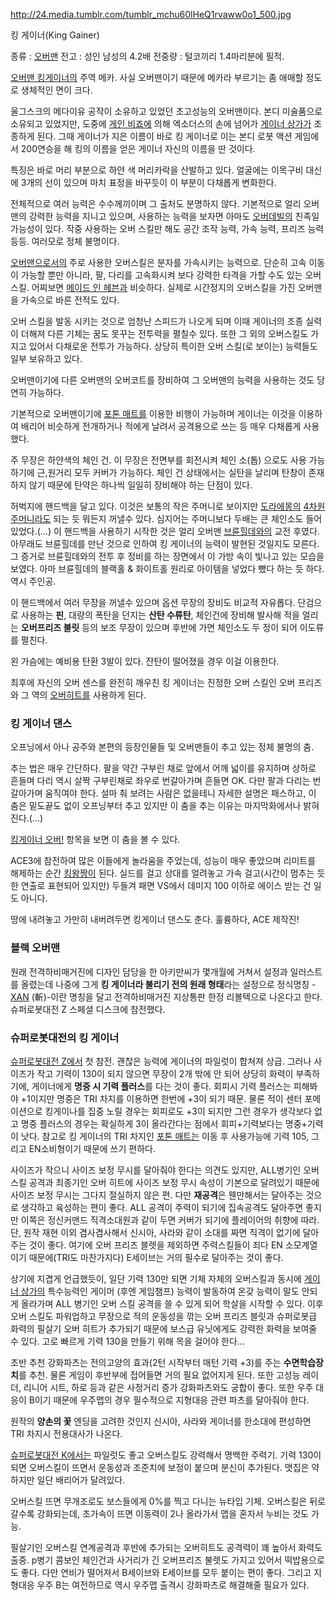 http://24.media.tumblr.com/tumblr_mchu60lHeQ1rvaww0o1_500.jpg

킹 게이너(King Gainer)

종류 : [[오버맨]]
전고 : 성인 남성의 4.2배
전중량 : 털코끼리 1.4마리분에 필적.

[[오버맨 킹게이너]]의 주역 메카. 사실 오버맨이기 때문에 메카라 부르기는 좀 애매할 정도로 생체적인 면이 크다.

울그스크의 메다이유 공작이 소유하고 있었던 초고성능의 오버맨이다. 본디 미술품으로 소유되고 있었지만, 도중에 [[게인 비죠]]에 의해 엑소더스의 손에 넘어가 [[게이너 상가]]가 조종하게 된다. 그때 게이너가 지은 이름이 바로 킹 게이너로 이는 본디 로봇 액션 게임에서 200연승을 해 킹의 이름을 얻은 게이너 자신의 이름을 딴 것이다.

특징은 바로 머리 부분으로 하얀 색 머리카락을 산발하고 있다. 얼굴에는 이목구비 대신에 3개의 선이 있으며 마치 표정을 바꾸듯이 이 부분이 다채롭게 변화한다.

전체적으로 여러 능력은 수수께끼이며 그 출처도 분명하지 않다. 기본적으로 얼리 오버맨의 강력한 능력을 지니고 있으며, 사용하는 능력을 보자면 아마도 [[오버데빌]]의 친족일 가능성이 있다. 작중 사용하는 오버 스킬만 해도 공간 조작 능력, 가속 능력, 프리즈 능력 등등. 여러모로 정체 불명이다.

[[오버맨]]으로서의 주로 사용한 오버스킬은 분자를 가속시키는 능력으로. 단순히 고속 이동이 가능할 뿐만 아니라, 팔, 다리를 고속화시켜 보다 강력한 타격을 가할 수도 있는 오버스킬. 어찌보면 [[메이드 인 헤븐]]과 비슷하다. 실제로 시간정지의 오버스킬을 가진 오버맨을 가속으로 바른 전적도 있다.

오버 스킬을 발동 시키는 것으로 엄청난 스피드가 나오게 되며 이때 게이너의 조종 실력이 더해져 다른 기체는 꿈도 못꾸는 전투력을 펼칠수 있다. 또한 그 외의 오버스킬도 가지고 있어서 다채로운 전투가 가능하다. 상당히 특이한 오버 스킬(로 보이는) 능력들도 일부 보유하고 있다.

오버맨이기에 다른 오버맨의 오버코트를 장비하여 그 오버맨의 능력을 사용하는 것도 당연히 가능하다.

기본적으로 오버맨이기에 [[포톤 매트]]를 이용한 비행이 가능하며 게이너는 이것을 이용하여 배리어 비슷하게 전개하거나 적에게 날려서 공격용으로 쓰는 등 매우 다채롭게 사용했다.

주 무장은 하얀색의 체인 건. 이 무장은 전면부를 회전시켜 체인 소(톱) 으로도 사용 가능하기에 근,원거리 모두 커버가 가능하다. 체인 건 상태에서는 실탄을 날리며 탄창이 존재하지 않기 때문에 탄약은 하나씩 일일히 장비해야 하는 단점이 있다.

허벅지에 핸드백을 달고 있다. 이것은 보통의 작은 주머니로 보이지만 [[도라에몽]]의 [[4차원 주머니]]라도 되는 듯 뭐든지 꺼낼수 있다. 심지어는 주머니보다 두배는 큰 체인소도 들어있었다.(…) 이 핸드백을 사용하기 시작한 것은 얼리 오버맨 [[브륜힐데]]와의 교전 후였다. 아무래도 브륜힐데를 만난 것으로 인하여 킹 게이너의 능력이 발현된 것일지도 모른다. 그 증거로 브륜힐데와의 전투 후 정비를 하는 장면에서 이 가방 속이 빛나고 있는 모습을 보였다. 아마 브륜힐데의 블랙홀 & 화이트홀 원리로 아이템을 넣었다 뺐다 하는 듯 하다. 역시 주인공.

이 핸드백에서 여러 무장을 꺼낼수 있으며 옵션 무장의 장비도 비교적 자유롭다. 단검으로 사용하는 '''핀''', 대량의 폭탄을 던지는 '''산탄 수류탄''', 체인건에 장비해 발사해 적을 얼리는 '''오버프리즈 불릿''' 등의 보조 무장이 있으며 후반에 가면 체인소도 두 정이 되어 이도류를 펼친다.

왼 가슴에는 예비용 탄환 3발이 있다. 잔탄이 떨어졌을 경우 이걸 이용한다. 

최후에 자신의 오버 센스를 완전히 깨우친 킹 게이너는 진정한 오버 스킬인 오버 프리즈와 그 역의 [[오버히트]]를 사용하게 된다.


=== 킹 게이너 댄스 ===

오프닝에서 아나 공주와 본편의 등장인물들 및 오버맨들이 추고 있는 정체 불명의 춤. 

추는 법은 매우 간단하다. 팔을 약간 구부린 채로 앞에서 어깨 넓이를 유지하며 상하로 흔들며 다리 역시 살짝 구부린채로 좌우로 번갈아가며 흔들면 OK. 다만 팔과 다리는 번갈아가며 움직여야 한다. 설마 춰 보려는 사람은 없을테니 자세한 설명은 패스하고, 이 춤은 밑도끝도 없이 오프닝부터 추고 있지만 이 춤을 추는 이유는 마지막화에서나 밝혀진다.(…)

[[킹게이너 오버!]] 항목을 보면 이 춤을 볼 수 있다.


ACE3에 참전하여 많은 이들에게 놀라움을 주었는데, 성능이 매우 좋았으며 리미트를 해제하는 순간 [[킹왕짱]]이 된다. 실드를 걸고 상대를 얼려놓고 가속 걸고(시간이 멈추는 듯한 연출로 표현되어 있지만) 두들겨 패면 VS에서 데미지 100 이하로 에이스 받는 건 일도 아니다.

땅에 내려놓고 가만히 내버려두면 킹게이너 댄스도 춘다. 훌륭하다, ACE 제작진!


=== 블랙 오버맨 ===

원래 전격하비매거진에 디자인 담당을 한 아키만씨가 몇개월에 거쳐서 설정과 일러스트를 올렸는데 나중에 그게 '''킹 게이너라 불리기 전의 원래 형태'''라는 설정으로 정식명칭 -[[XAN]] (斬)-이란 명칭을 달고 전격하비매거진 지상통판 한정 리볼텍으로 나온다고 한다. 슈퍼로봇대전 Z 스페셜 디스크에 참전했다.

=== 슈퍼로봇대전의 킹 게이너 ===

[[슈퍼로봇대전 Z]]에서 첫 참전. 괜찮은 능력에 게이너의 파일럿이 합쳐져 상급. 그러나 사이즈가 작고 기력이 130이 되지 않으면 무장이 2개 밖에 안 되어 상당히 화력이 부족하기에, 게이너에게 '''명중 시 기력 플러스'''를 다는 것이 좋다. 회피시 기력 플러스는 피해봐야 +1이지만 명중은 TRI 차지를 이용하면 한번에 +3이 되기 때문. 물론 적이 센터 포메이션으로 킹게이나를 집중 노릴 경우는 회피로도 +3이 되지만 그런 경우가 생각보다 없고 명중 플러스의 경우는 확실하게 3이 올라간다는 점에서 회피+기력보다는 명중+기력이 낫다. 참고로 킹 게이너의 TRI 차지인 [[포톤 매트]]는 이동 후 사용가능에 기력 105, 그리고 EN소비형이기 때문에 쓰기 편하다. 

사이즈가 작으니 사이즈 보정 무시를 달아줘야 한다는 의견도 있지만, ALL병기인 오버스킬 공격과 최종기인 오버 히트에 사이즈 보정 무시 속성이 기본으로 달려있기 때문에 사이즈 보정 무시는 그다지 절실하지 않은 편. 다만 '''재공격'''은 웬만해서는 달아주는 것으로 생각하고 육성하는 편이 좋다. ALL 공격이 주력이 되기에 집속공격도 달아주면 좋지만 이쪽은 정신커맨드 직격소대원과 같이 두면 커버가 되기에 플레이어의 취향에 따라. 단, 원작 재현 이외 겸사겸사해서 신시아, 사라와 같이 소대를 짜면 직격이 없기에 달아주는 것이 좋다. 여기에 오버 프리즈 블렛을 제외하면 주력스킬들이 죄다 EN 소모계열이기 때문에(TRI도 마찬가지다) E세이브는 거의 필수로 달아주는 것이 좋다. 

상기에 지겹게 언급했듯이, 일단 기력 130만 되면 기체 자체의 오버스킬과 동시에 [[게이너 상가]]의 특수능력인 게이머 (후엔 게임챔프) 능력이 발동하여 온갖 능력이 말도 안되게 올라가며 ALL 병기인 오버 스킬 공격을 쓸 수 있게 되어 학살을 시작할 수 있다. 이후 오버 스킬도 파워업하고 무장으로 적의 운동성을 깎는 오버 프리즈 블릿과 슈퍼로봇급 화력의 필살기 오버 히트가 추가되기 때문에 보스급 유닛에게도 강력한 화력을 보여줄 수 있다. 고로 빠르게 기력 130을 만들기 위해 목을 걸어야 한다...

초반 추천 강화파츠는 전의고양의 효과(2턴 시작부터 매턴 기력 +3)를 주는 '''수면학습장치'''를 추천. 
물론 게임이 후반부에 접어들면 거의 필요 없어지게 된다. 또한 고성능 레이더, 리니어 시트, 하로 등과 같은 사정거리 증가 강화파츠와도 궁합이 좋다. 또한 우주 대응이 B이기 때문에 우주맵의 경우 필수적으로 지형대응 관련 파츠를 달아줘야 한다.

원작의 '''양손의 꽃''' 엔딩을 고려한 것인지 신시아, 사라와 게이너를 한소대에 편성하면 TRI 차지시 전용대사가 나온다.


[[슈퍼로봇대전 K]]에서는 파일럿도 좋고 오버스킬도 강력해서 명백한 주력기. 기력 130이 되면 오버스킬이 뜨면서 운동성과 조준치에 보정이 붙으며 분신이 추가된다. 맷집은 약하지만 일단 배리어가 달려있다.

오버스킬 뜨면 무개조로도 보스들에게 0%를 찍고 다니는 뉴타입 기체. 오버스킬은 뒤로 갈수록 강화되는데, 초가속이 뜨면 이동력이 2나 올라가서 맵을 혼자서 누비는 것도 가능.

필살기인 오버스킬 연계공격과 후반에 추가되는 오버히트도 공격력이 꽤 높아서 화력도 출중. p병기 콤보인 체인건과 사거리가 긴 오버프리즈 불렛도 가지고 있어서 떡밥용으로도 좋다. 다만 연비가 떨어져서 B세이브와 E세이브를 모두 붙이는 편이 좋다. 그리고 지형대응 우주 B는 여전하므로 역시 우주맵 출격시 강화파츠로 해결해줄 필요가 있다.
